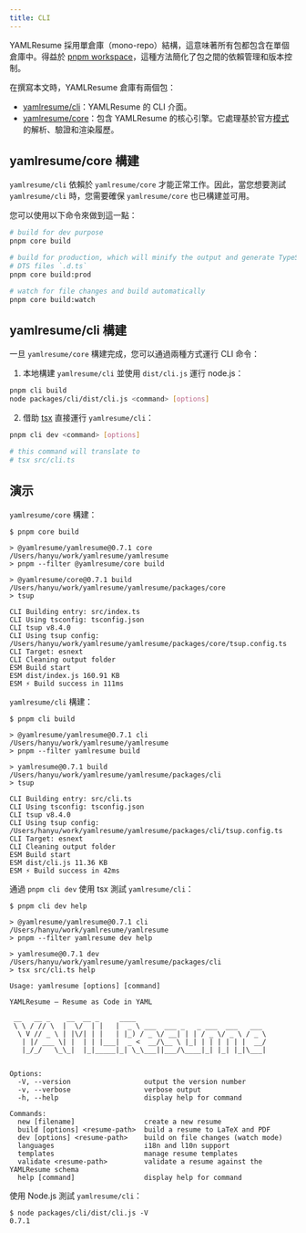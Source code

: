 ```yaml
---
title: CLI
---
```


YAMLResume 採用單倉庫（mono-repo）結構，這意味著所有包都包含在單個倉庫中。得益於 [pnpm workspace](https://pnpm.io/workspaces)，這種方法簡化了包之間的依賴管理和版本控制。

在撰寫本文時，YAMLResume 倉庫有兩個包：

- [yamlresume/cli](https://github.com/yamlresume/yamlresume/tree/main/packages/cli)：YAMLResume 的 CLI 介面。
- [yamlresume/core](https://github.com/yamlresume/yamlresume/tree/main/packages/core)：包含 YAMLResume 的核心引擎。它處理基於官方[模式](/zh-tw/docs/compiler/schema)的解析、驗證和渲染履歷。

## yamlresume/core 構建

`yamlresume/cli` 依賴於 `yamlresume/core` 才能正常工作。因此，當您想要測試 `yamlresume/cli` 時，您需要確保 `yamlresume/core` 也已構建並可用。

您可以使用以下命令來做到這一點：

```bash
# build for dev purpose
pnpm core build

# build for production, which will minify the output and generate TypeScript
# DTS files `.d.ts`
pnpm core build:prod

# watch for file changes and build automatically
pnpm core build:watch
```

## yamlresume/cli 構建

一旦 `yamlresume/core` 構建完成，您可以通過兩種方式運行 CLI 命令：

1. 本地構建 `yamlresume/cli` 並使用 `dist/cli.js` 運行 node.js：

```bash
pnpm cli build
node packages/cli/dist/cli.js <command> [options]
```

2. 借助 [tsx](https://tsx.is/) 直接運行 `yamlresume/cli`：

```bash
pnpm cli dev <command> [options]

# this command will translate to
# tsx src/cli.ts
```

## 演示

`yamlresume/core` 構建：

```console
$ pnpm core build

> @yamlresume/yamlresume@0.7.1 core /Users/hanyu/work/yamlresume/yamlresume
> pnpm --filter @yamlresume/core build

> @yamlresume/core@0.7.1 build /Users/hanyu/work/yamlresume/yamlresume/packages/core
> tsup

CLI Building entry: src/index.ts
CLI Using tsconfig: tsconfig.json
CLI tsup v8.4.0
CLI Using tsup config: /Users/hanyu/work/yamlresume/yamlresume/packages/core/tsup.config.ts
CLI Target: esnext
CLI Cleaning output folder
ESM Build start
ESM dist/index.js 160.91 KB
ESM ⚡️ Build success in 111ms
```

`yamlresume/cli` 構建：

```console
$ pnpm cli build

> @yamlresume/yamlresume@0.7.1 cli /Users/hanyu/work/yamlresume/yamlresume
> pnpm --filter yamlresume build

> yamlresume@0.7.1 build /Users/hanyu/work/yamlresume/yamlresume/packages/cli
> tsup

CLI Building entry: src/cli.ts
CLI Using tsconfig: tsconfig.json
CLI tsup v8.4.0
CLI Using tsup config: /Users/hanyu/work/yamlresume/yamlresume/packages/cli/tsup.config.ts
CLI Target: esnext
CLI Cleaning output folder
ESM Build start
ESM dist/cli.js 11.36 KB
ESM ⚡️ Build success in 42ms
```

通過 `pnpm cli dev` 使用 tsx 測試 `yamlresume/cli`：

```console
$ pnpm cli dev help

> @yamlresume/yamlresume@0.7.1 cli /Users/hanyu/work/yamlresume/yamlresume
> pnpm --filter yamlresume dev help

> yamlresume@0.7.1 dev /Users/hanyu/work/yamlresume/yamlresume/packages/cli
> tsx src/cli.ts help

Usage: yamlresume [options] [command]

YAMLResume — Resume as Code in YAML

 __   __ _    __  __ _     ____
 \ \ / // \  |  \/  | |   |  _ \ ___  ___ _   _ ___  ___   ___
  \ V // _ \ | |\/| | |   | |_) / _ \/ __| | | / _ \/ _ \ / _ \
   | |/ ___ \| |  | | |___|  _ <  __/\__ \ |_| | | | | | |  __/
   |_/_/   \_\_|  |_|_____|_| \_\___||___/\____|_| |_| |_|\___|


Options:
  -V, --version                  output the version number
  -v, --verbose                  verbose output
  -h, --help                     display help for command

Commands:
  new [filename]                 create a new resume
  build [options] <resume-path>  build a resume to LaTeX and PDF
  dev [options] <resume-path>    build on file changes (watch mode)
  languages                      i18n and l10n support
  templates                      manage resume templates
  validate <resume-path>         validate a resume against the YAMLResume schema
  help [command]                 display help for command
```

使用 Node.js 測試 `yamlresume/cli`：

```console
$ node packages/cli/dist/cli.js -V
0.7.1
```
